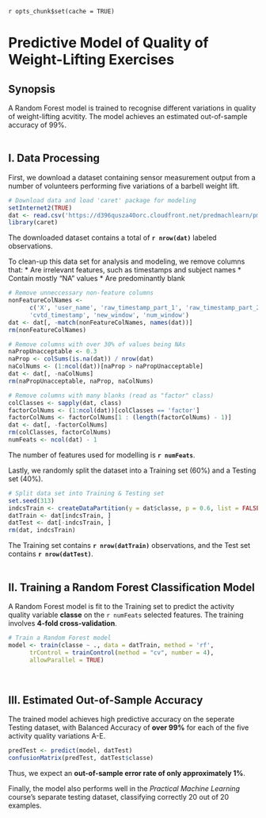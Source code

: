 `r opts_chunk$set(cache = TRUE)`

Predictive Model of Quality of Weight-Lifting Exercises
=======================================================

## Synopsis
A Random Forest model is trained to recognise different variations in quality of weight-lifting acvitity. The model achieves an estimated out-of-sample accuracy of 99%.
<br><br>


## I. Data Processing
First, we download a dataset containing sensor measurement output from a number of volunteers performing five variations of a barbell weight lift.
```{r}
# Download data and load 'caret' package for modeling
setInternet2(TRUE)
dat <- read.csv('https://d396qusza40orc.cloudfront.net/predmachlearn/pml-training.csv')
library(caret)
```
The downloaded dataset contains a total of **`r nrow(dat)`** labeled observations.

To clean-up this data set for analysis and modeling, we remove columns that:
* Are irrelevant features, such as timestamps and subject names
* Contain mostly "NA" values
* Are predominantly blank
``` {r}
# Remove unneccessary non-feature columns
nonFeatureColNames <-
      c('X', 'user_name', 'raw_timestamp_part_1', 'raw_timestamp_part_2',
      'cvtd_timestamp', 'new_window', 'num_window')
dat <- dat[, -match(nonFeatureColNames, names(dat))]
rm(nonFeatureColNames)

# Remove columns with over 30% of values being NAs
naPropUnacceptable <- 0.3
naProp <- colSums(is.na(dat)) / nrow(dat)
naColNums <- (1:ncol(dat))[naProp > naPropUnacceptable]
dat <- dat[, -naColNums]
rm(naPropUnacceptable, naProp, naColNums)

# Remove columns with many blanks (read as "factor" class)
colClasses <- sapply(dat, class)
factorColNums <- (1:ncol(dat))[colClasses == 'factor']
factorColNums <- factorColNums[1 : (length(factorColNums) - 1)]
dat <- dat[, -factorColNums]
rm(colClasses, factorColNums)
numFeats <- ncol(dat) - 1
```
The number of features used for modelling is **`r numFeats`**.

Lastly, we randomly split the dataset into a Training set (60%) and a Testing set (40%).
```{r}
# Split data set into Training & Testing set
set.seed(313)
indcsTrain <- createDataPartition(y = dat$classe, p = 0.6, list = FALSE)
datTrain <- dat[indcsTrain, ]
datTest <- dat[-indcsTrain, ]
rm(dat, indcsTrain)
```
The Training set contains **`r nrow(datTrain)`** observations, and the Test set contains **`r nrow(datTest)`**.
<br><br>


## II. Training a Random Forest Classification Model 
A Random Forest model is fit to the Training set to predict the activity quality variable **classe** on the `r numFeats` selected features. The training involves **4-fold cross-validation**.
``` {r, results = 'hide'}
# Train a Random Forest model
model <- train(classe ~ ., data = datTrain, method = 'rf',
      trControl = trainControl(method = "cv", number = 4),
      allowParallel = TRUE)
```
<br>

## III. Estimated Out-of-Sample Accuracy
The trained model achieves high predictive accuracy on the seperate Testing dataset, with Balanced Accuracy of **over 99%** for each of the five activity quality variations A-E.
``` {r}
predTest <- predict(model, datTest)
confusionMatrix(predTest, datTest$classe)
```
Thus, we expect an **out-of-sample error rate of only approximately 1%**.

Finally, the model also performs well in the *Practical Machine Learning* course's separate testing dataset, classifying correctly 20 out of 20 examples.